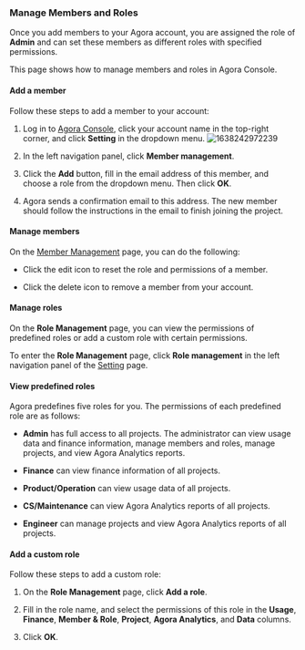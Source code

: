 

### Manage Members and Roles

Once you add members to your Agora account, you are assigned the role of **Admin** and can set these members as different roles with specified permissions.

This page shows how to manage members and roles in Agora Console.

#### Add a member

Follow these steps to add a member to your account:

1.  Log in to [Agora Console](https://console.agora.io/), click your account name in the top-right corner, and click **Setting** in the dropdown menu.
    ![1638242972239](https://web-cdn.agora.io/docs-files/1638242972239)

2.  In the left navigation panel, click **Member management**.

3.  Click the **Add** button, fill in the email address of this member, and choose a role from the dropdown menu. Then click **OK**.

4.  Agora sends a confirmation email to this address. The new member should follow the instructions in the email to finish joining the project.

#### Manage members

On the [Member Management](https://console.agora.io/settings/member) page, you can do the following:

-   Click the edit icon to reset the role and permissions of a member.

-   Click the delete icon to remove a member from your account.

#### Manage roles

On the **Role Management** page, you can view the permissions of predefined roles or add a custom role with certain permissions.

To enter the **Role Management** page, click **Role management** in the left navigation panel of the [Setting](https://console.agora.io/settings) page.

#### View predefined roles

Agora predefines five roles for you. The permissions of each predefined role are as follows:

-   **Admin** has full access to all projects. The administrator can view usage data and finance information, manage members and roles, manage projects, and view Agora Analytics reports.

-   **Finance** can view finance information of all projects.

-   **Product/Operation** can view usage data of all projects.

-   **CS/Maintenance** can view Agora Analytics reports of all projects.

-   **Engineer** can manage projects and view Agora Analytics reports of all projects.

#### Add a custom role

Follow these steps to add a custom role:

1.  On the **Role Management** page, click **Add a role**.

2.  Fill in the role name, and select the permissions of this role in the **Usage**, **Finance**, **Member & Role**, **Project**, **Agora Analytics**, and **Data** columns.

3.  Click **OK**.
